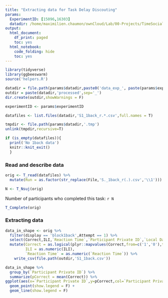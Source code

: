 ```yaml
---
title: "Extracting data for Task Delay Discouting"
params:
  ExperimentID: [15096,16303]
  datadir: /home/maximilien.chaumon/ownCloud/Lab/00-Projects/TimeSocialDistancing/DATA
output:
  html_document:
    df_print: paged
    toc: yes
  html_notebook:
    code_folding: hide
    toc: yes
---
```



```r
library(tidyverse)
library(ggbeeswarm)
source('helpers.R')
```

```r

datadir = file.path(params$datadir,paste0('data_exp_', paste(params$experimentID,collapse='-'), '_', ExperimentName[1]))
outdir = paste(datadir,'processed',sep='_')
dir.create(outdir,showWarnings = F)

experimentID <- params$experimentID

datafiles <- list.files(datadir,'S1_1back_r.*.csv',full.names = T)

tmpdir <- file.path(params$datadir,'.tmp')
unlink(tmpdir,recursive=T)

if (is_empty(datafiles)){
  print('No 1back data')
  knitr::knit_exit()
  }


```

### Read and describe data

```r

orig <- T_read(datafiles) %>%
  mutate(Run = as.factor(str_replace(File,'S._1back_r(.).csv','\\1')))

N <- T_Nsuj(orig)


```

Number of participants who completed this task:
`r N`

```r

T_Complete(orig)

```

### Extracting data

```r

data_in_shape <- orig %>%
  filter(display == 'block1back',Attempt == 1) %>%
  select(Correct,ILI,`Reaction Time`,`Participant Private ID`,`Local Date`,Run) %>%
  mutate(Correct = as.logical(plyr::mapvalues(Correct,from=c('1','0'),to=c(T,F))),
         ILI = as.numeric(ILI),
         `Reaction Time` = as.numeric(`Reaction Time`)) %>%
    write_csv(file.path(outdir,'S1_1back.csv'))
```


```r
data_in_shape %>%
  group_by(`Participant Private ID`) %>%
  summarize(pCorrect = mean(Correct)) %>%
ggplot(aes(x=`Participant Private ID`,y=pCorrect,col=`Participant Private ID`,group=`Participant Private ID`)) +
  geom_point(show.legend = F) +
  geom_line(show.legend = F)
```
